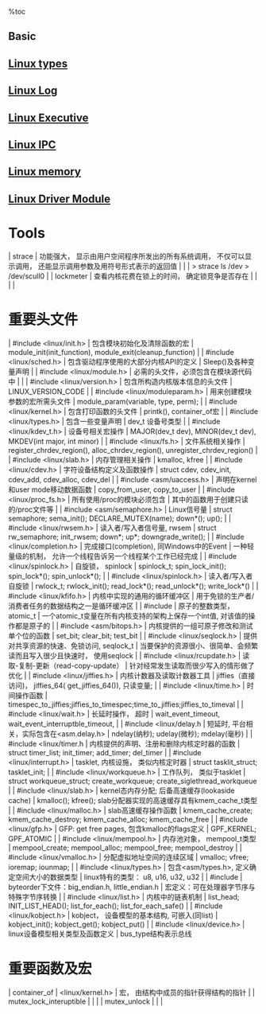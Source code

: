 %toc

== Basic ==
== [[Linux types]] ==
== [[Linux Log]] ==
== [[Linux Executive]] ==
== [[Linux IPC]] ==
== [[Linux memory]] ==
== [[Linux Driver Module]] ==


= Tools =
| strace    | 功能强大， 显示由用户空间程序所发出的所有系统调用， 不仅可以显示调用， 还能显示调用参数及用符号形式表示的返回值 |
|           | > strace ls /dev > /dev/scull0                                                                                  |
| lockmeter | 查看内核花费在锁上的时间， 确定锁竞争是否存在                                                                   |
|           |                                                                                                                 |


= 重要头文件 =
| #include <linux/init.h>        | 包含模块初始化及清除函数的宏                    | module_init(init_function), module_exit(cleanup_function)                   |
| #include <linux/sched.h>       | 包含驱动程序使用的大部分内核API的定义           | Sleep()及各种变量声明                                                       |
| #include <linux/module.h>      | 必需的头文件，必须包含在模块源代码中            |                                                                             |
| #include <linux/version.h>     | 包含所构造内核版本信息的头文件                  | LINUX_VERSION_CODE                                                          |
| #include <linux/moduleparam.h> | 用来创建模块参数的宏所需头文件                  | module_param(variable, type, perm);                                         |
| #include <linux/kernel.h>      | 包含打印函数的头文件                            | printk(), container_of宏                                                    |
| #include <linux/types.h>       | 包含一些变量声明                                | dev_t 设备号类型                                                            |
| #include <linux/kdev_t.h>      | 设备号相关宏操作                                | MAJOR(dev_t dev), MINOR(dev_t dev), MKDEV(int major, int minor)             |
| #include <linux/fs.h>          | 文件系统相关操作                                | register_chrdev_region(), alloc_chrdev_region(), unregister_chrdev_region() |
| #include <linux/slab.h>        | 内存管理相关操作                                | kmalloc, kfree                                                              |
| #include <linux/cdev.h>        | 字符设备结构定义及函数操作                      | struct cdev, cdev_init, cdev_add, cdev_alloc, cdev_del                      |
| #include <asm/uaccess.h>       | 声明在kernel和user mode移动数据函数             | copy_from_user, copy_to_user                                                |
| #include <linux/proc_fs.h>     | 所有使用/proc的模块必须包含                     | 其中的函数用于创建只读的/proc文件等                                         |
| #include <asm/semaphore.h>     | Linux信号量                                     | struct semaphore;  sema_init();  DECLARE_MUTEX(name); down*(); up();        |
| #include <linux/rwsem.h>       | 读入者/写入者信号量, rwsem                      | struct rw_semaphore;  init_rwsem; down*; up*; downgrade_write();            |
| #include <linux/completion.h>  | 完成接口(completion), 同Windows中的Event        | 一种轻量级的机制， 允许一个线程告诉另一个线程某个工作已经完成               |
| #include <linux/spinlock.h>    | 自旋锁， spinlock                               | spinlock_t; spin_lock_init(); spin_lock*(); spin_unlock*();                 |
| #include <linux/spinlock.h>    | 读入者/写入者自旋锁                             | rwlock_t; rwlock_init(); read_lock*(); read_unlock*(); write_lock*()        |
| #include <linux/kfifo.h>       | 内核中实现的通用的循环缓冲区                    | 用于免锁的生产者/消费者任务的数据结构之一是循环缓冲区                       |
| #include <asm/atomic>          | 原子的整数类型， atomic_t                       | 一个atomic_t变量在所有内核支持的架构上保存一个int值, 对该值的操作都是原子的 |
| #include <asm/bitops.h>        | 内核提供的一组可原子修改和测试单个位的函数      | set_bit; clear_bit; test_bit                                                |
| #include <linux/seqlock.h>     | 提供对共享资源的快速、免锁访问, seqlock_t       | 当要保护的资源很小、很简单、会频繁读而且写入很少且快速时， 使用seqlock      |
| #include <linux/rcupdate.h>    | 读取-复制-更新（read-copy-update）              | 针对经常发生读取而很少写入的情形做了优化                                    |
| #include <linux/jiffies.h>     | 内核计数器及读取计数器工具                      | jiffies（直接访问)， jiffies_64( get_jiffies_64()), 只读变量;               |
| #include <linux/time.h>        | 时间操作函数                                    | timespec_to_jiffies;jiffies_to_timespec;time_to_jiffies;jiffies_to_timeval  |
| #include <linux/wait.h>        | 长延时操作， 超时                               | wait_event_timeout, wait_event_interruptble_timeout,                        |
| #include <linux/delay.h        | 短延时, 平台相关，实际包含在<asm.delay.h>       | ndelay(纳秒); udelay(微秒); mdelay(毫秒)                                    |
| #include <linux/timer.h        | 内核提供的声明、注册和删除内核定时器的函数      | struct timer_list; init_timer; add_timer; del_timer                         |
| #include <linux/interrupt.h>   | tasklet, 内核设施， 类似内核定时器              | struct tasklit_struct; tasklet_init;                                        |
| #include <linux/workqueue.h>   | 工作队列， 类似于tasklet                        | struct workqueue_struct; create_workqueue; create_siglethread_workqueue     |
| #include <linux/slab.h>        | kernel态内存分配; 后备高速缓存(lookaside cache) | kmalloc(); kfree(); slab分配器实现的高速缓存具有kmem_cache_t类型            |
| #include <linux/malloc.h>      | slab高速缓存操作函数                            | kmem_cache_create; kmem_cache_destroy; kmem_cache_alloc; kmem_cache_free    |
| #include <linux/gfp.h>         | GFP: get free pages, 包含kmalloc的flags定义     | GPF_KERNEL; GPF_ATOMIC                                                      |
| #include <linux/mempool.h>     | 内存池对象， mempool_t类型                      | mempool_create; mempool_alloc; mempool_free; mempool_destroy                |
| #include <linux/vmalloc.h>     | 分配虚拟地址空间的连续区域                      | vmalloc; vfree; ioremap; iounmap;                                           |
| #include <linux/types.h>       | 包含<asm/types.h>, 定义确定空间大小的数据类型   | linux特有的类型： u8, u16, u32, u32                                         |
| #include <linux/byteorder>     | byteorder下文件：big_endian.h, little_endian.h  | 宏定义：可在处理器字节序与特殊字节序转换                                    |
| #include <linux/list.h>        | 内核中的链表机制                                | list_head; INIT_LIST_HEAD(); list_for_each(); list_for_each_safe()          |
| #include <linux/kobject.h>     | kobject， 设备模型的基本结构, 可嵌入(同list)    | kobject_init(); kobject_get(); kobject_put()                                |
| #include <linux/device.h>      | linux设备模型相关类型及函数定义                 | bus_type结构表示总线

= 重要函数及宏 =
| container_of            | <linux/kernel.h> | 宏， 由结构中成员的指针获得结构的指针 |
| mutex_lock_interuptible |                  |                                       |
| mutex_unlock            |                  |                                       |
